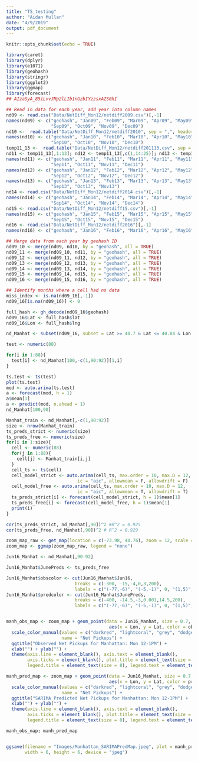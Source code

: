 ```yaml
---
title: "TS_testing"
author: "Aidan Mullan"
date: "4/9/2019"
output: pdf_document
---
```


```r
knitr::opts_chunk$set(echo = TRUE)
```

```r
library(caret)
library(dplyr)
library(e1071)
library(geohash)
library(stringr)
library(ggplot2)
library(ggmap)
library(forecast)
## AIzaSyA_85iLvvJMp2lLIb1nGzbIYzzsxAZS0hI
```


```r
## Read in data for each year, add year into column names
nd09 <- read.csv("Data/NetDiff_Mon12/netdiff2009.csv")[,-1]
names(nd09) <- c("geohash", "Jan09", "Feb09", "Mar09", "Apr09", "May09", "Jun09", "Jul09", "Aug09",
                 "Sep09", "Oct09", "Nov09", "Dec09")
nd10 <-  read.table("Data/NetDiff_Mon12/netdiff2010", sep = ",", header = TRUE)[,-1]
names(nd10) <- c("geohash", "Jan10", "Feb10", "Mar10", "Apr10", "May10", "Jun10", "Jul10", "Aug10",
                 "Sep10", "Oct10", "Nov10", "Dec10")
temp11_13 <-  read.table("Data/NetDiff_Mon12/netdiff201113,csv", sep = ",", header = TRUE)[,-1]
nd11 <- temp11_13[,1:13]; nd12 <- temp11_13[,c(1,14:25)]; nd13 <- temp11_13[,c(1,26:36)]
names(nd11) <- c("geohash", "Jan11", "Feb11", "Mar11", "Apr11", "May11", "Jun11", "Jul11", "Aug11",
                 "Sep11", "Oct11", "Nov11", "Dec11")
names(nd12) <- c("geohash", "Jan12", "Feb12", "Mar12", "Apr12", "May12", "Jun12", "Jul12", "Aug12",
                 "Sep12", "Oct12", "Nov12", "Dec12")
names(nd13) <- c("geohash", "Jan13", "Feb13", "Mar13", "Apr13", "May13", "Jun13", "Jul13", "Aug13",
                 "Sep13", "Oct13", "Nov13")
nd14 <- read.csv("Data/NetDiff_Mon12/netdiff2014.csv")[,-1]
names(nd14) <- c("geohash", "Jan14", "Feb14", "Mar14", "Apr14", "May14", "Jun14", "Jul14", "Aug14",
                 "Sep14", "Oct14", "Nov14", "Dec14")
nd15 <- read.csv("Data/NetDiff_Mon12/netdiff15.csv")[,-1]
names(nd15) <- c("geohash", "Jan15", "Feb15", "Mar15", "Apr15", "May15", "Jun15", "Jul15", "Aug15",
                 "Sep15", "Oct15", "Nov15", "Dec15")
nd16 <- read.csv("Data/NetDiff_Mon12/netdiff2016")[,-1]
names(nd16) <- c("geohash", "Jan16", "Feb16", "Mar16", "Apr16", "May16", "Jun16")
```

```r
## Merge data from each year by geohash ID
nd09_10 <- merge(nd09, nd10, by = "geohash", all = TRUE)
nd09_11 <- merge(nd09_10, nd11, by = "geohash", all = TRUE)
nd09_12 <- merge(nd09_11, nd12, by = "geohash", all = TRUE)
nd09_13 <- merge(nd09_12, nd13, by = "geohash", all = TRUE)
nd09_14 <- merge(nd09_13, nd14, by = "geohash", all = TRUE)
nd09_15 <- merge(nd09_14, nd15, by = "geohash", all = TRUE)
nd09_16 <- merge(nd09_15, nd16, by = "geohash", all = TRUE)

## Identify months where a cell had no data
miss_index <- is.na(nd09_16[,-1])
nd09_16[is.na(nd09_16)] <- 0

full_hash <- gh_decode(nd09_16$geohash)
nd09_16$Lat <- full_hash$lat
nd09_16$Lon <- full_hash$lng

nd_Manhat <- subset(nd09_16, subset = Lat >= 40.7 & Lat <= 40.84 & Lon >= -74.025 & Lon <= -73.92)
```

```r
test <- numeric(88)

for(i in 1:88){
  test[i] <- nd_Manhat[100,-c(1,90:92)][1,i]
}

ts.test <- ts(test)
plot(ts.test)
mod <- auto.arima(ts.test)
a <- forecast(mod, h = 1)
a$mean[1]
a <- predict(mod, n.ahead = 1)
nd_Manhat[100,90]
```

```r
Manhat_train <- nd_Manhat[,-c(1,90:92)]
size <- nrow(Manhat_train)
ts_preds_strict <- numeric(size)
ts_preds_free <- numeric(size)
for(i in 1:size){
  cell <- numeric(88)
  for(j in 1:88){
    cell[j] <- Manhat_train[i,j]
  }
  cell_ts <- ts(cell)
  cell_model_strict <- auto.arima(cell_ts, max.order = 10, max.D = 12,
                           ic = "aic", allowmean = F, allowdrift = F)
  cell_model_free <- auto.arima(cell_ts, max.order = 10, max.D = 12,
                           ic = "aic", allowmean = T, allowdrift = T)
  ts_preds_strict[i] <- forecast(cell_model_strict, h = 1)$mean[1]
  ts_preds_free[i] <- forecast(cell_model_free, h = 1)$mean[1]
  print(i)
}

cor(ts_preds_strict, nd_Manhat[,90])^2 #R^2 = 0.925
cor(ts_preds_free, nd_Manhat[,90])^2 # R^2 = 0.929

```

```r
zoom_map_raw <- get_map(location = c(-73.98, 40.76), zoom = 12, scale = 2)
zoom_map <- ggmap(zoom_map_raw, legend = "none")

Jun16_Manhat <- nd_Manhat[,90:92]

Jun16_Manhat$JunePreds <- ts_preds_free

Jun16_Manhat$obscolor <- cut(Jun16_Manhat$Jun16,
                          breaks = c(-300, -15,-4,0,3,200),
                          labels = c("(-77,-6)", "(-5,-1)", 0, "(1,5)", "(6,67)"))
Jun16_Manhat$predcolor <- cut(Jun16_Manhat$JunePreds,
                          breaks = c(-400, -14.5,-3,0.001,14.5,200),
                          labels = c("(-77,-6)", "(-5,-1)", 0, "(1,5)", "(6,67)"))


manh_obs_map <- zoom_map + geom_point(data = Jun16_Manhat, size = 0.7, na.rm = TRUE, shape = 15,
                                       aes(x = Lon, y = Lat, color = obscolor)) + 
  scale_color_manual(values = c("darkred", "lightcoral", "grey", "dodgerblue", "navyblue"),
                     name = "Net Pickups") +
  ggtitle("Observed Net Pickups for Manhattan: Mon 12-1PM") +
  xlab("") + ylab("") +
  theme(axis.line = element_blank(), axis.text = element_blank(),
        axis.ticks = element_blank(), plot.title = element_text(size = 10, hjust = 0.5),
        legend.title = element_text(size = 8), legend.text = element_text(size = 6))

manh_pred_map <- zoom_map + geom_point(data = Jun16_Manhat, size = 0.7, na.rm = TRUE, shape = 15,
                                       aes(x = Lon, y = Lat, color = predcolor)) + 
  scale_color_manual(values = c("darkred", "lightcoral", "grey", "dodgerblue", "navyblue"),
                     name = "Net Pickups") +
  ggtitle("SARIMA Predicted Net Pickups for Manhattan: Mon 12-1PM") +
  xlab("") + ylab("") +
  theme(axis.line = element_blank(), axis.text = element_blank(),
        axis.ticks = element_blank(), plot.title = element_text(size = 10, hjust = 0.5),
        legend.title = element_text(size = 8), legend.text = element_text(size = 6))

manh_obs_map; manh_pred_map


ggsave(filename = "Images/Manhattan_SARIMAPredMap.jpeg", plot = manh_pred_map,
       width = 6, height = 6, device = "jpeg")
```



